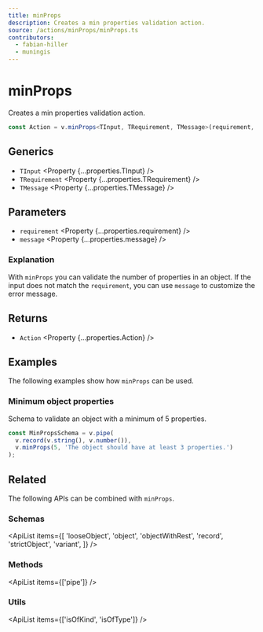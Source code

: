 ```yaml
---
title: minProps
description: Creates a min properties validation action.
source: /actions/minProps/minProps.ts
contributors:
  - fabian-hiller
  - muningis
---
```



# minProps

Creates a min properties validation action.

```ts
const Action = v.minProps<TInput, TRequirement, TMessage>(requirement, message);
```

## Generics

- `TInput` <Property {...properties.TInput} />
- `TRequirement` <Property {...properties.TRequirement} />
- `TMessage` <Property {...properties.TMessage} />

## Parameters

- `requirement` <Property {...properties.requirement} />
- `message` <Property {...properties.message} />

### Explanation

With `minProps` you can validate the number of properties in an object. If the input does not match the `requirement`, you can use `message` to customize the error message.

## Returns

- `Action` <Property {...properties.Action} />

## Examples

The following examples show how `minProps` can be used.

### Minimum object properties

Schema to validate an object with a minimum of 5 properties.

```ts
const MinPropsSchema = v.pipe(
  v.record(v.string(), v.number()),
  v.minProps(5, 'The object should have at least 3 properties.')
);
```

## Related

The following APIs can be combined with `minProps`.

### Schemas

<ApiList
  items={[
    'looseObject',
    'object',
    'objectWithRest',
    'record',
    'strictObject',
    'variant',
  ]}
/>

### Methods

<ApiList items={['pipe']} />

### Utils

<ApiList items={['isOfKind', 'isOfType']} />

